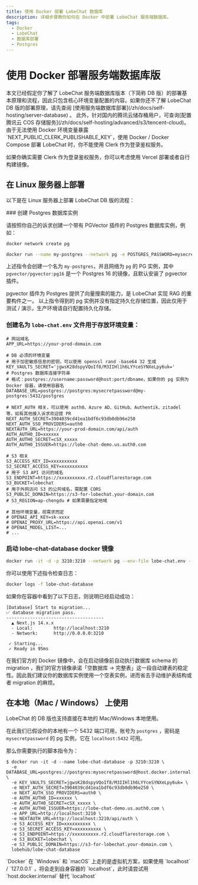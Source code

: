 ```yaml
---
title: 使用 Docker 部署 LobeChat 数据库
description: 详细步骤教你如何在 Docker 中部署 LobeChat 服务端数据库。
tags:
  - Docker
  - LobeChat
  - 数据库部署
  - Postgres
---
```


# 使用 Docker 部署服务端数据库版

<div style={{display:"flex", gap: 4}} />

<Callout type="info">
  本文已经假定你了解了 LobeChat 服务端数据库版本（下简称 DB
  版）的部署基本原理和流程，因此只包含核心环境变量配置的内容。如果你还不了解 LobeChat DB
  版的部署原理，请先查阅 [使用服务端数据库部署](/zh/docs/self-hosting/server-database) 。
  此外，针对国内的腾讯云储存桶用户，可查询[配置腾讯云 COS
  存储服务](/zh/docs/self-hosting/advanced/s3/tencent-cloud)。
</Callout>

<Callout type="warning">
  由于无法使用 Docker 环境变量暴露 `NEXT_PUBLIC_CLERK_PUBLISHABLE_KEY`，使用 Docker / Docker Compose
  部署 LobeChat 时，你不能使用 Clerk 作为登录鉴权服务。

  如果你确实需要 Clerk 作为登录鉴权服务，你可以考虑使用 Vercel 部署或者自行构建镜像。
</Callout>

## 在 Linux 服务器上部署

以下是在 Linux 服务器上部署 LobeChat DB 版的流程：

<Steps>
  ### 创建 Postgres 数据库实例

  请按照你自己的诉求创建一个带有 PGVector 插件的 Postgres 数据库实例，例如：

  ```sh
  docker network create pg

  docker run --name my-postgres --network pg -e POSTGRES_PASSWORD=mysecretpassword -p 5432:5432 -d pgvector/pgvector:pg16
  ```

  上述指令会创建一个名为 `my-postgres`，并且网络为 `pg` 的 PG 实例，其中 `pgvector/pgvector:pg16` 是一个 Postgres 16 的镜像，且默认安装了 pgvector 插件。

  <Callout type="info">
    pgvector 插件为 Postgres 提供了向量搜索的能力，是 LobeChat 实现 RAG 的重要构件之一。
  </Callout>

  <Callout type="warning">
    以上指令得到的 pg
    实例并没有指定持久化存储位置，因此仅用于测试 / 演示，生产环境请自行配置持久化存储。
  </Callout>

  ### 创建名为 `lobe-chat.env` 文件用于存放环境变量：

  ```shell
  # 网站域名
  APP_URL=https://your-prod-domain.com

  # DB 必须的环境变量
  # 用于加密敏感信息的密钥，可以使用 openssl rand -base64 32 生成
  KEY_VAULTS_SECRET='jgwsK28dspyVQoIf8/M3IIHl1h6LYYceSYNXeLpy6uk='
  # Postgres 数据库连接字符串
  # 格式：postgres://username:password@host:port/dbname，如果你的 pg 实例为 Docker 容器，请使用容器名
  DATABASE_URL=postgres://postgres:mysecretpassword@my-postgres:5432/postgres

  # NEXT_AUTH 相关，可以使用 auth0、Azure AD、GitHub、Authentik、zitadel 等，如有其他接入诉求欢迎提 PR
  NEXT_AUTH_SECRET=3904039cd41ea1bdf6c93db0db96e250
  NEXT_AUTH_SSO_PROVIDERS=auth0
  NEXTAUTH_URL=https://your-prod-domain.com/api/auth
  AUTH_AUTH0_ID=xxxxxx
  AUTH_AUTH0_SECRET=cSX_xxxxx
  AUTH_AUTH0_ISSUER=https://lobe-chat-demo.us.auth0.com

  # S3 相关
  S3_ACCESS_KEY_ID=xxxxxxxxxx
  S3_SECRET_ACCESS_KEY=xxxxxxxxxx
  # 用于 S3 API 访问的域名
  S3_ENDPOINT=https://xxxxxxxxxx.r2.cloudflarestorage.com
  S3_BUCKET=lobechat
  # 用于外网访问 S3 的公共域名，需配置 CORS
  S3_PUBLIC_DOMAIN=https://s3-for-lobechat.your-domain.com
  # S3_REGION=ap-chengdu # 如果需要指定地域

  # 其他环境变量，视需求而定
  # OPENAI_API_KEY=sk-xxxx
  # OPENAI_PROXY_URL=https://api.openai.com/v1
  # OPENAI_MODEL_LIST=...
  # ...
  ```

  ### 启动 lobe-chat-database docker 镜像

  ```sh
  docker run -it -d -p 3210:3210 --network pg --env-file lobe-chat.env --name lobe-chat-database lobehub/lobe-chat-database
  ```

  你可以使用下述指令检查日志：

  ```sh
  docker logs -f lobe-chat-database
  ```

  如果你在容器中看到了以下日志，则说明已经启动成功：

  ```log
  [Database] Start to migration...
  ✅ database migration pass.
  -------------------------------------
    ▲ Next.js 14.x.x
    - Local:        http://localhost:3210
    - Network:      http://0.0.0.0:3210

   ✓ Starting...
   ✓ Ready in 95ms
  ```
</Steps>

<Callout type="tip">
  在我们官方的 Docker 镜像中，会在启动镜像前自动执行数据库 schema 的 migration
  ，我们的官方镜像承诺「空数据库 ->
  完整表」这一段自动建表的稳定性。因此我们建议你的数据库实例使用一个空表实例，进而省去手动维护表结构或者
  migration 的麻烦。
</Callout>

## 在本地（Mac / Windows） 上使用

LobeChat 的 DB 版也支持直接在本地的 Mac/Windows 本地使用。

在此我们已假设你的本地有一个 5432 端口可用，账号为 `postgres` ，密码是 `mysecretpassword` 的 pg 实例，它在 `localhost:5432` 可用。

那么你需要执行的脚本指令为：

```shell
$ docker run -it -d --name lobe-chat-database -p 3210:3210 \
  -e DATABASE_URL=postgres://postgres:mysecretpassword@host.docker.internal:5432/postgres \
  -e KEY_VAULTS_SECRET=jgwsK28dspyVQoIf8/M3IIHl1h6LYYceSYNXeLpy6uk= \
  -e NEXT_AUTH_SECRET=3904039cd41ea1bdf6c93db0db96e250 \
  -e NEXT_AUTH_SSO_PROVIDERS=auth0 \
  -e AUTH_AUTH0_ID=xxxxxx \
  -e AUTH_AUTH0_SECRET=cSX_xxxxx \
  -e AUTH_AUTH0_ISSUER=https://lobe-chat-demo.us.auth0.com \
  -e APP_URL=http://localhost:3210 \
  -e NEXTAUTH_URL=http://localhost:3210/api/auth \
  -e S3_ACCESS_KEY_ID=xxxxxxxxxx \
  -e S3_SECRET_ACCESS_KEY=xxxxxxxxxx \
  -e S3_ENDPOINT=https://xxxxxxxxxx.r2.cloudflarestorage.com \
  -e S3_BUCKET=lobechat \
  -e S3_PUBLIC_DOMAIN=https://s3-for-lobechat.your-domain.com \
  lobehub/lobe-chat-database
```

<Callout type="tip">
  `Docker` 在 `Windows` 和 `macOS` 上走的是虚拟机方案，如果使用 `localhost` / `127.0.0.1`
  ，将会走到自身容器的 `localhost`，此时请尝试用 `host.docker.internal` 替代 `localhost`
</Callout>
